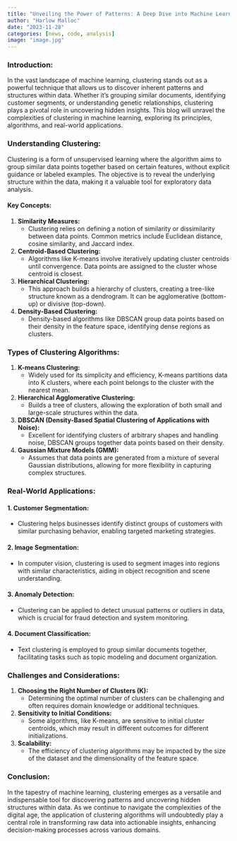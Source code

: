 ```yaml
---
title: "Unveiling the Power of Patterns: A Deep Dive into Machine Learning Clustering"
author: "Harlow Malloc"
date: "2023-11-28"
categories: [news, code, analysis]
image: "image.jpg"
---
```

 

### Introduction:

In the vast landscape of machine learning, clustering stands out as a powerful technique that allows us to discover inherent patterns and structures within data. Whether it's grouping similar documents, identifying customer segments, or understanding genetic relationships, clustering plays a pivotal role in uncovering hidden insights. This blog will unravel the complexities of clustering in machine learning, exploring its principles, algorithms, and real-world applications.

### Understanding Clustering:

Clustering is a form of unsupervised learning where the algorithm aims to group similar data points together based on certain features, without explicit guidance or labeled examples. The objective is to reveal the underlying structure within the data, making it a valuable tool for exploratory data analysis.

#### Key Concepts:

1. **Similarity Measures:**
   - Clustering relies on defining a notion of similarity or dissimilarity between data points. Common metrics include Euclidean distance, cosine similarity, and Jaccard index.

2. **Centroid-Based Clustering:**
   - Algorithms like K-means involve iteratively updating cluster centroids until convergence. Data points are assigned to the cluster whose centroid is closest.

3. **Hierarchical Clustering:**
   - This approach builds a hierarchy of clusters, creating a tree-like structure known as a dendrogram. It can be agglomerative (bottom-up) or divisive (top-down).

4. **Density-Based Clustering:**
   - Density-based algorithms like DBSCAN group data points based on their density in the feature space, identifying dense regions as clusters.

### Types of Clustering Algorithms:

1. **K-means Clustering:**
   - Widely used for its simplicity and efficiency, K-means partitions data into K clusters, where each point belongs to the cluster with the nearest mean.

2. **Hierarchical Agglomerative Clustering:**
   - Builds a tree of clusters, allowing the exploration of both small and large-scale structures within the data.

3. **DBSCAN (Density-Based Spatial Clustering of Applications with Noise):**
   - Excellent for identifying clusters of arbitrary shapes and handling noise, DBSCAN groups together data points based on their density.

4. **Gaussian Mixture Models (GMM):**
   - Assumes that data points are generated from a mixture of several Gaussian distributions, allowing for more flexibility in capturing complex structures.

### Real-World Applications:

#### 1. **Customer Segmentation:**
   - Clustering helps businesses identify distinct groups of customers with similar purchasing behavior, enabling targeted marketing strategies.

#### 2. **Image Segmentation:**
   - In computer vision, clustering is used to segment images into regions with similar characteristics, aiding in object recognition and scene understanding.

#### 3. **Anomaly Detection:**
   - Clustering can be applied to detect unusual patterns or outliers in data, which is crucial for fraud detection and system monitoring.

#### 4. **Document Classification:**
   - Text clustering is employed to group similar documents together, facilitating tasks such as topic modeling and document organization.

### Challenges and Considerations:

1. **Choosing the Right Number of Clusters (K):**
   - Determining the optimal number of clusters can be challenging and often requires domain knowledge or additional techniques.

2. **Sensitivity to Initial Conditions:**
   - Some algorithms, like K-means, are sensitive to initial cluster centroids, which may result in different outcomes for different initializations.

3. **Scalability:**
   - The efficiency of clustering algorithms may be impacted by the size of the dataset and the dimensionality of the feature space.

### Conclusion:

In the tapestry of machine learning, clustering emerges as a versatile and indispensable tool for discovering patterns and uncovering hidden structures within data. As we continue to navigate the complexities of the digital age, the application of clustering algorithms will undoubtedly play a central role in transforming raw data into actionable insights, enhancing decision-making processes across various domains.